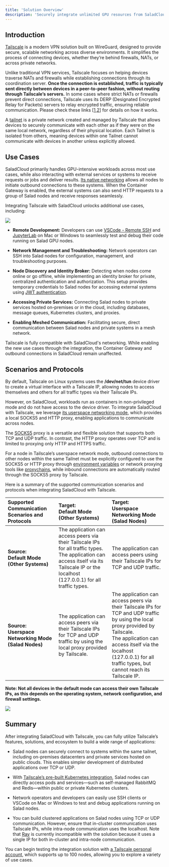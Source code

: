 ```yaml
---
title: 'Solution Overview'
description: 'Securely integrate unlimited GPU resources from SaladCloud into your applications'
---
```


## Introduction

[Tailscale](https://tailscale.com/) is a modern VPN solution built on WireGuard, designed to provide secure, scalable
networking across diverse environments. It simplifies the process of connecting devices, whether they’re behind
firewalls, NATs, or across private networks.

Unlike traditional VPN services, Tailscale focuses on helping devices traverse NATs and firewalls while establishing
connections through its coordination server. **Once the connection is established, traffic is typically sent directly
between devices in a peer-to-peer fashion, without routing through Tailscale’s servers.** In some cases where strict
NATs or firewalls prevent direct connections, Tailscale uses its DERP (Designated Encrypted Relay for Packets) servers
to relay encrypted traffic, ensuring reliable communication. Please check these links
[[1](https://tailscale.com/blog/how-nat-traversal-works),[2](https://tailscale.com/blog/how-tailscale-works)] for
details on how it works.

A [tailnet](https://tailscale.com/kb/1136/tailnet) is a private network created and managed by Tailscale that allows
devices to securely communicate with each other as if they were on the same local network, regardless of their physical
location. Each Tailnet is isolated from others, meaning devices within one Tailnet cannot communicate with devices in
another unless explicitly allowed.

## Use Cases

SaladCloud primarily handles GPU-intensive workloads across most use cases, while also interacting with external
services or systems to receive requests or jobs and deliver results. [Its native networking](/products/sce/networking)
allows all nodes to initiate outbound connections to these systems. When the Container Gateway is enabled, the external
systems can also send HTTP requests to a group of Salad nodes and receive responses seamlessly.

Integrating Tailscale with SaladCloud unlocks additional use cases, including:

<img src="/container-engine/images/networking-overview.png" />

- **Remote Development:** Developers can use [VSCode - Remote SSH](https://code.visualstudio.com/docs/remote/ssh) and
  [JupyterLab](https://jupyter.org/) on Mac or Windows to seamlessly test and debug their code running on Salad GPU
  nodes.

- **Network Management and Troubleshooting:** Network operators can SSH into Salad nodes for configuration, management,
  and troubleshooting purposes.

- **Node Discovery and Identity Broker:** Detecting when nodes come online or go offline, while implementing an identity
  broker for private, centralized authentication and authorization. This setup provides temporary credentials to Salad
  nodes for accessing external systems using [JWT authentication](/tutorials/jwt-authentication).

- **Accessing Private Services:** Connecting Salad nodes to private services hosted on-premises or in the cloud,
  including databases, message queues, Kubernetes clusters, and proxies.

- **Enabling Meshed Communication:** Facilitating secure, direct communication between Salad nodes and private systems
  in a mesh network.

Tailscale is fully compatible with SaladCloud's networking. While enabling the new use cases through the integration,
the Container Gateway and outbound connections in SaladCloud remain unaffected.

## Scenarios and Protocols

By default, Tailscale on Linux systems uses the **/dev/net/tun** device driver to create a virtual interface with a
Tailscale IP, allowing nodes to access themselves and others for all traffic types via their Tailscale IPs.

However, on SaladCloud, workloads run as containers in non-privileged mode and do not have access to the device driver.
To integrate SaladCloud with Tailscale, we leverage
[its userspace networking mode](https://tailscale.com/kb/1112/userspace-networking), which provides a local SOCKS5 and
HTTP proxy, enabling applications to communicate across nodes.

The [SOCKS5](https://datatracker.ietf.org/doc/html/rfc1928) proxy is a versatile and flexible solution that supports
both TCP and UDP traffic. In contrast, the HTTP proxy operates over TCP and is limited to proxying only HTTP and HTTPS
traffic.

For a node in Tailscale’s userspace network mode, outbound connections to other nodes within the same Tailnet must be
explicitly configured to use the SOCKS5 or HTTP proxy through
[environment variables](https://tailscale.com/kb/1112/userspace-networking#configure-your-application-to-use-socks5-or-http)
or network proxying tools like [proxychains](https://github.com/haad/proxychains), while inbound connections are
automatically routed through the SOCKS5 proxy by Tailscale.

Here is a summary of the supported communication scenarios and protocols when integrating SaladCloud with Tailscale.

| Supported Communication Scenarios and Protocols               | Target:<br />Default Mode<br />(Other Systems)                                                                                                                                                  | Target:<br />Userspace Networking Mode<br />(Salad Nodes)                                                                                                                                                                                                       |
| :------------------------------------------------------------ | :---------------------------------------------------------------------------------------------------------------------------------------------------------------------------------------------- | :-------------------------------------------------------------------------------------------------------------------------------------------------------------------------------------------------------------------------------------------------------------- |
| **Source:<br />Default Mode<br />(Other Systems)**            | The application can access peers via their Tailscale IPs for all traffic types.<br />The application can access itself via its Tailscale IP or the localhost (127.0.0.1) for all traffic types. | The application can access peers using their Tailscale IPs for TCP and UDP traffic.                                                                                                                                                                             |
| **Source:<br />Userspace Networking Mode<br />(Salad Nodes)** | The application can access peers via their Tailscale IPs for TCP and UDP traffic by using the local proxy provided by Tailscale.                                                                | The application can access peers via their Tailscale IPs for TCP and UDP traffic by using the local proxy provided by Tailscale.<br />The application can access itself via the localhost (127.0.0.1) for all traffic types, but cannot reach its Tailscale IP. |

**Note: Not all devices in the default mode can access their own Tailscale IPs, as this depends on the operating system,
network configuration, and firewall settings.**

<img src="/container-engine/images/scenarios.png" />

## Summary

After integrating SaladCloud with Tailscale, you can fully utilize Tailscale’s features, solutions, and ecosystem to
build a wide range of applications:

- Salad nodes can securely connect to systems within the same tailnet, including on-premises datacenters and private
  services hosted on public clouds. This enables simpler development of distributed applications over TCP or UDP.

- With [Tailscale’s pre-built Kubernetes integration](https://tailscale.com/kb/1185/kubernetes), Salad nodes can
  directly access pods and services—such as self-managed RabbitMQ and Redis—within public or private Kubernetes
  clusters.

- Network operators and developers can easily use SSH clients or VSCode on Mac or Windows to test and debug applications
  running on Salad nodes.

- You can build clustered applications on Salad nodes using TCP or UDP communication. However, ensure that in-cluster
  communication uses Tailscale IPs, while intra-node communication uses the localhost. Note that
  [Ray](https://www.ray.io/) is currently incompatible with the solution because it uses a single IP for both in-cluster
  and intra-node communication.

You can begin testing the integration solution with [a Tailscale personal account](https://tailscale.com/pricing), which
supports up to 100 nodes, allowing you to explore a variety of use cases.
